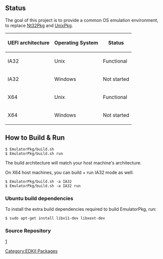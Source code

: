<!-- [[Category:EDKII Packages]] -->

==Status==

The goal of this project is to provide a common OS emulation environment, to replace [[Nt32Pkg]] and [[UnixPkg]].

{| class='wikitable'
! UEFI architecture || Operating System || Status
|-
| IA32 || Unix || Functional
|-
| IA32 || Windows || Not started
|-
| X64 || Unix || Functional
|-
| X64 || Windows || Not started
|}

==How to Build & Run==

 $ EmulatorPkg/build.sh
 $ EmulatorPkg/build.sh run

The build architecture will match your host machine's architecture.

On X64 host machines, you can build + run IA32 mode as well:
 $ EmulatorPkg/build.sh -a IA32
 $ EmulatorPkg/build.sh -a IA32 run

===Ubuntu build dependencies===

To install the extra build dependencies required to build EmulatorPkg, run:
 $ sudo apt-get install libx11-dev libxext-dev

===Source Repository===

[https://github.com/tianocore/edk2/tree/master/EmulatorPkg]

[[Category:EDKII Packages]]